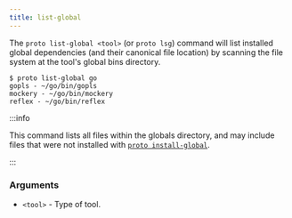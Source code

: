 ```yaml
---
title: list-global
---
```


The `proto list-global <tool>` (or `proto lsg`) command will list installed global dependencies (and
their canonical file location) by scanning the file system at the tool's global bins directory.

```shell
$ proto list-global go
gopls - ~/go/bin/gopls
mockery - ~/go/bin/mockery
reflex - ~/go/bin/reflex
```

:::info

This command lists all files within the globals directory, and may include files that were not
installed with [`proto install-global`](./install-global).

:::

### Arguments

- `<tool>` - Type of tool.
